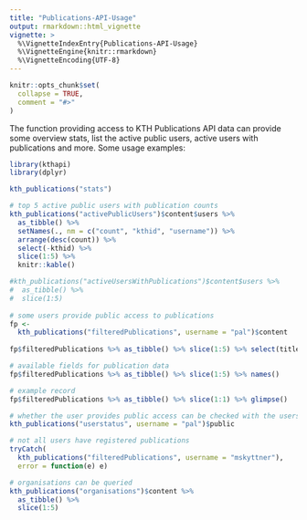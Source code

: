 ```yaml
---
title: "Publications-API-Usage"
output: rmarkdown::html_vignette
vignette: >
  %\VignetteIndexEntry{Publications-API-Usage}
  %\VignetteEngine{knitr::rmarkdown}
  %\VignetteEncoding{UTF-8}
---
```


```r
knitr::opts_chunk$set(
  collapse = TRUE,
  comment = "#>"
)
```

The function providing access to KTH Publications API data can provide some overview stats, list the active public users, active users with publications and more. Some usage examples:


```r
library(kthapi)
library(dplyr)
```

```r
kth_publications("stats")

# top 5 active public users with publication counts
kth_publications("activePublicUsers")$content$users %>% 
  as_tibble() %>% 
  setNames(., nm = c("count", "kthid", "username")) %>%
  arrange(desc(count)) %>%
  select(-kthid) %>%
  slice(1:5) %>%
  knitr::kable()

#kth_publications("activeUsersWithPublications")$content$users %>% 
#  as_tibble() %>%
#  slice(1:5)
  
# some users provide public access to publications
fp <- 
  kth_publications("filteredPublications", username = "pal")$content
  
fp$filteredPublications %>% as_tibble() %>% slice(1:5) %>% select(title)

# available fields for publication data
fp$filteredPublications %>% as_tibble() %>% slice(1:5) %>% names()

# example record
fp$filteredPublications %>% as_tibble() %>% slice(1:1) %>% glimpse()

# whether the user provides public access can be checked with the userstatus call
kth_publications("userstatus", username = "pal")$public

# not all users have registered publications
tryCatch(
  kth_publications("filteredPublications", username = "mskyttner"), 
  error = function(e) e)

# organisations can be queried
kth_publications("organisations")$content %>% 
  as_tibble() %>% 
  slice(1:5)
```

